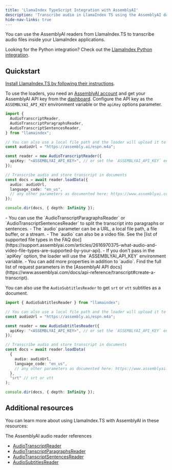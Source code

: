 ```yaml
---
title: 'LlamaIndex TypeScript Integration with AssemblyAI'
description: 'Transcribe audio in LlamaIndex TS using the AssemblyAI data readers.'
hide-nav-links: true
---
```






You can use the AssemblyAI readers from LlamaIndex.TS to transcribe audio files inside your LlamaIndex applications.

<Note>

Looking for the Python integration? Check out the [LlamaIndex Python integration](python).

</Note>




## Quickstart


[Install LlamaIndex.TS by following their instructions](https://ts.llamaindex.ai/installation).

To use the loaders, you need an [AssemblyAI account](https://www.assemblyai.com/dashboard/signup) and get your AssemblyAI API key from the [dashboard](https://www.assemblyai.com/app/account).
Configure the API key as the `ASSEMBLYAI_API_KEY` environment variable or the `apiKey` options parameter.

```typescript
import {
  AudioTranscriptReader,
  AudioTranscriptParagraphsReader,
  AudioTranscriptSentencesReader,
} from "llamaindex";

// You can also use a local file path and the loader will upload it to AssemblyAI for you.
const audioUrl = "https://assembly.ai/espn.m4a";

const reader = new AudioTranscriptReader({
  apiKey: "<ASSEMBLYAI_API_KEY>", // or set the `ASSEMBLYAI_API_KEY` env variable
});

// Transcribe audio and store transcript in documents
const docs = await reader.loadData({
  audio: audioUrl,
  language_code: "en_us",
  // any other parameters as documented here: https://www.assemblyai.com/docs/api-reference/transcript#create-a-transcript
});

console.dir(docs, { depth: Infinity });
```

<Info>
- You can use the `AudioTranscriptParagraphsReader` or `AudioTranscriptSentencesReader` to split the transcript into paragraphs or sentences.
- The `audio` parameter can be a URL, a local file path, a file buffer, or a stream.
- The `audio` can also be a video file. See the [list of supported file types in the FAQ doc](https://support.assemblyai.com/articles/2616970375-what-audio-and-video-file-types-are-supported-by-your-api).
- If you don't pass in the `apiKey` option, the loader will use the `ASSEMBLYAI_API_KEY` environment variable.
- You can add more properties in addition to `audio`. Find the full list of request parameters in the [AssemblyAI API docs](https://www.assemblyai.com/docs/api-reference/transcript#create-a-transcript).
</Info>

<br />

You can also use the `AudioSubtitlesReader` to get `srt` or `vtt` subtitles as a document.

```typescript
import { AudioSubtitlesReader } from "llamaindex";

// You can also use a local file path and the loader will upload it to AssemblyAI for you.
const audioUrl = "https://assembly.ai/espn.m4a";

const reader = new AudioSubtitlesReader({
  apiKey: "<ASSEMBLYAI_API_KEY>", // or set the `ASSEMBLYAI_API_KEY` env variable
});

// Transcribe audio and store transcript in documents
const docs = await reader.loadData(
  {
    audio: audioUrl,
    language_code: "en_us",
    // any other parameters as documented here: https://www.assemblyai.com/docs/api-reference/transcript#create-a-transcript
  },
  "srt" // srt or vtt
);

console.dir(docs, { depth: Infinity });
```




## Additional resources

You can learn more about using LlamaIndex.TS with AssemblyAI in these resources:

The AssemblyAI audio reader references
- [AudioTranscriptReader](https://ts.llamaindex.ai/api/classes/AudioTranscriptReader)
- [AudioTranscriptParagraphsReader](https://ts.llamaindex.ai/api/classes/AudioTranscriptParagraphsReader)
- [AudioTranscriptSentencesReader](https://ts.llamaindex.ai/api/classes/AudioTranscriptSentencesReader)
- [AudioSubtitlesReader](https://ts.llamaindex.ai/api/classes/AudioSubtitlesReader)




